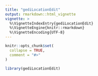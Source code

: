 ```yaml
---
title: "gediLocationEdit"
output: rmarkdown::html_vignette
vignette: >
  %\VignetteIndexEntry{gediLocationEdit}
  %\VignetteEngine{knitr::rmarkdown}
  %\VignetteEncoding{UTF-8}
---
```


```r
knitr::opts_chunk$set(
  collapse = TRUE,
  comment = "#>"
)
```

```r
library(gediLocationEdit)
```
